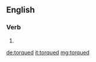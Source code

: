 ==English==

===Verb===
{{head|en|verb form}}

# {{en-past of|torque}}

[[de:torqued]]
[[it:torqued]]
[[mg:torqued]]